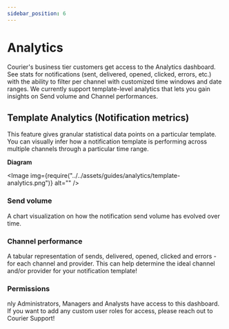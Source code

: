 ```yaml
---
sidebar_position: 6
---
```



# Analytics

Courier's business tier customers get access to the Analytics dashboard. See stats for notifications (sent, delivered, opened, clicked, errors, etc.) with the ability to filter per channel with customized time windows and date ranges. We currently support template-level analytics that lets you gain insights on Send volume and Channel performances.

## Template Analytics (Notification metrics)

This feature gives granular statistical data points on a particular template. You can visually infer how a notification template is performing across multiple channels through a particular time range.

**Diagram**

<Image img={require("../../assets/guides/analytics/template-analytics.png")} alt="" />

### Send volume

A chart visualization on how the notification send volume has evolved over time.

### Channel performance

A tabular representation of sends, delivered, opened, clicked and errors - for each channel and provider. This can help determine the ideal channel and/or provider for your notification template!

### Permissions

nly Administrators, Managers and Analysts have access to this dashboard. If you want to add any custom user roles for access, please reach out to Courier Support!
